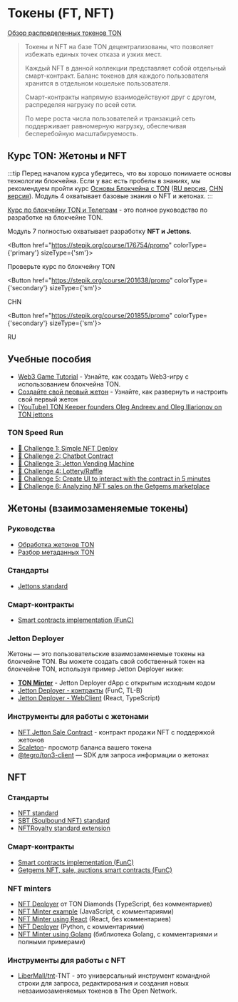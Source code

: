 
# Токены (FT, NFT)

[Обзор распределенных токенов TON](https://telegra.ph/Scalable-DeFi-in-TON-03-30)

> Токены и NFT на базе TON децентрализованы, что позволяет избежать единых точек отказа и узких мест.
>
> Каждый NFT в данной коллекции представляет собой отдельный смарт-контракт. Баланс токенов для каждого пользователя хранится в отдельном кошельке пользователя.
>
> Смарт-контракты напрямую взаимодействуют друг с другом, распределяя нагрузку по всей сети.
>
> По мере роста числа пользователей и транзакций сеть поддерживает равномерную нагрузку, обеспечивая бесперебойную масштабируемость.

## Курс TON: Жетоны и NFT

:::tip
Перед началом курса убедитесь, что вы хорошо понимаете основы технологии блокчейна. Если у вас есть пробелы в знаниях, мы рекомендуем пройти курс [Основы Блокчейна с TON](https://stepik.org/course/201294/promo) ([RU версия](https://stepik.org/course/202221/), [CHN версия](https://stepik.org/course/200976/)).
Модуль 4 охватывает базовые знания о NFT и жетонах.
:::

[Курс по блокчейну TON и Телеграм](https://stepik.org/course/201855/) - это полное руководство по разработке на блокчейне TON.

Модуль 7 полностью охватывает разработку **NFT и Jettons**.

<Button href="https://stepik.org/course/176754/promo"
        colorType={'primary'} sizeType={'sm'}>

Проверьте курс по блокчейну TON

</Button>

<Button href="https://stepik.org/course/201638/promo"
        colorType={'secondary'} sizeType={'sm'}>

CHN

</Button>

<Button href="https://stepik.org/course/201855/promo"
        colorType={'secondary'} sizeType={'sm'}>

RU

</Button>

## Учебные пособия

- [Web3 Game Tutorial](/v3/guidelines/dapps/tutorials/web3-game-example) - Узнайте, как создать Web3-игру с использованием блокчейна TON.
- [Создайте свой первый жетон](/v3/guidelines/dapps/tutorials/mint-your-first-token/) - Узнайте, как развернуть и настроить свой первый жетон
- [[YouTube] TON Keeper founders Oleg Andreev and Oleg Illarionov on TON jettons](https://www.youtube.com/watch?v=oEO29KmOpv4)

### TON Speed Run

- [🚩 Challenge 1: Simple NFT Deploy](https://github.com/romanovichim/TONQuest1)
- [🚩 Challenge 2: Chatbot Contract](https://github.com/romanovichim/TONQuest2)
- [🚩 Challenge 3: Jetton Vending Machine](https://github.com/romanovichim/TONQuest3)
- [🚩 Challenge 4: Lottery/Raffle](https://github.com/romanovichim/TONQuest4)
- [🚩 Challenge 5: Create UI to interact with the contract in 5 minutes](https://github.com/romanovichim/TONQuest5)
- [🚩 Challenge 6: Analyzing NFT sales on the Getgems marketplace](https://github.com/romanovichim/TONQuest6)

## Жетоны (взаимозаменяемые токены)

### Руководства

- [Обработка жетонов TON](/v3/guidelines/dapps/asset-processing/jettons)
- [Разбор метаданных TON](/v3/guidelines/dapps/asset-processing/nft-processing/metadata-parsing)

### Стандарты

- [Jettons standard](https://github.com/ton-blockchain/TEPs/blob/master/text/0074-jettons-standard.md)

### Смарт-контракты

- [Smart contracts implementation (FunC)](https://github.com/ton-blockchain/token-contract/)

### Jetton Deployer

Жетоны — это пользовательские взаимозаменяемые токены на блокчейне TON. Вы можете создать свой собственный токен на блокчейне TON, используя пример Jetton Deployer ниже:

- **[TON Minter](https://minter.ton.org/)** - Jetton Deployer dApp с открытым исходным кодом
- [Jetton Deployer - контракты](https://github.com/ton-defi-org/jetton-deployer-contracts) (FunC, TL-B)
- [Jetton Deployer - WebClient](https://github.com/ton-defi-org/jetton-deployer-webclient) (React, TypeScript)

### Инструменты для работы с жетонами

- [NFT Jetton Sale Contract](https://github.com/dvlkv/nft-jetton-sale-smc) - контракт продажи NFT с поддержкой жетонов
- [Scaleton](http://scaleton.io)- просмотр баланса вашего токена
- [@tegro/ton3-client](https://github.com/TegroTON/ton3-client#jettons-example) — SDK для запроса информации о жетонах

## NFT

### Стандарты

- [NFT standard](https://github.com/ton-blockchain/TEPs/blob/master/text/0062-nft-standard.md)
- [SBT (Soulbound NFT) standard](https://github.com/ton-blockchain/TEPs/blob/master/text/0085-sbt-standard.md)
- [NFTRoyalty standard extension](https://github.com/ton-blockchain/TEPs/blob/master/text/0066-nft-royalty-standard.md)

### Смарт-контракты

- [Smart contracts implementation (FunC)](https://github.com/ton-blockchain/token-contract/)
- [Getgems NFT, sale, auctions smart contracts (FunC)](https://github.com/getgems-io/nft-contracts)

### NFT minters

- [NFT Deployer](https://github.com/tondiamonds/ton-nft-deployer) от TON Diamonds (TypeScript, без комментариев)
- [NFT Minter example](https://github.com/ton-foundation/token-contract/tree/main/nft/web-example) (JavaScript, с комментариями)
- [NFT Minter using React](https://github.com/tonbuilders/tonbuilders-minter) (React, без комментариев)
- [NFT Deployer](https://github.com/anomaly-guard/nft-deployer) (Python, с комментариями)
- [NFT Minter using Golang](https://github.com/xssnick/tonutils-go#nft) (библиотека Golang, с комментариями и полными примерами)

### Инструменты для работы с NFT

- [LiberMall/tnt](https://github.com/LiberMall/tnt)-TNT - это универсальный инструмент командной строки для запроса, редактирования и создания новых невзаимозаменяемых токенов в The Open Network.
